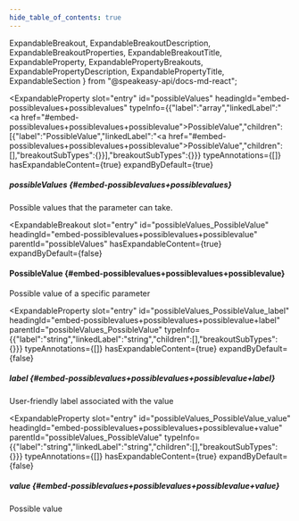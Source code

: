 ```yaml
---
hide_table_of_contents: true
---
```

  ExpandableBreakout,
  ExpandableBreakoutDescription,
  ExpandableBreakoutProperties,
  ExpandableBreakoutTitle,
  ExpandableProperty,
  ExpandablePropertyBreakouts,
  ExpandablePropertyDescription,
  ExpandablePropertyTitle,
  ExpandableSection
} from "@speakeasy-api/docs-md-react";

<ExpandableSection>

<ExpandableProperty
  slot="entry"
  id="possibleValues"
  headingId="embed-possiblevalues+possiblevalues"
  typeInfo={{"label":"array","linkedLabel":"<a href=\"#embed-possiblevalues+possiblevalues+possiblevalue\">PossibleValue</a>","children":[{"label":"PossibleValue","linkedLabel":"<a href=\"#embed-possiblevalues+possiblevalues+possiblevalue\">PossibleValue</a>","children":[],"breakoutSubTypes":{}}],"breakoutSubTypes":{}}}
  typeAnnotations={[]}
  hasExpandableContent={true}
  expandByDefault={true}
>

<ExpandablePropertyTitle slot="title">

##### possibleValues \{#embed-possiblevalues+possiblevalues\}

</ExpandablePropertyTitle>

<ExpandablePropertyDescription slot="description">

Possible values that the parameter can take.

</ExpandablePropertyDescription>

<ExpandablePropertyBreakouts slot="breakouts">

<ExpandableBreakout
  slot="entry"
  id="possibleValues_PossibleValue"
  headingId="embed-possiblevalues+possiblevalues+possiblevalue"
  parentId="possibleValues"
  hasExpandableContent={true}
  expandByDefault={false}
>

<ExpandableBreakoutTitle slot="title">

#### PossibleValue \{#embed-possiblevalues+possiblevalues+possiblevalue\}

</ExpandableBreakoutTitle>

<ExpandableBreakoutDescription slot="description">

Possible value of a specific parameter

</ExpandableBreakoutDescription>

<ExpandableBreakoutProperties slot="properties">

<ExpandableProperty
  slot="entry"
  id="possibleValues_PossibleValue_label"
  headingId="embed-possiblevalues+possiblevalues+possiblevalue+label"
  parentId="possibleValues_PossibleValue"
  typeInfo={{"label":"string","linkedLabel":"string","children":[],"breakoutSubTypes":{}}}
  typeAnnotations={[]}
  hasExpandableContent={true}
  expandByDefault={false}
>

<ExpandablePropertyTitle slot="title">

##### label \{#embed-possiblevalues+possiblevalues+possiblevalue+label\}

</ExpandablePropertyTitle>

<ExpandablePropertyDescription slot="description">

User-friendly label associated with the value

</ExpandablePropertyDescription>

</ExpandableProperty>

<ExpandableProperty
  slot="entry"
  id="possibleValues_PossibleValue_value"
  headingId="embed-possiblevalues+possiblevalues+possiblevalue+value"
  parentId="possibleValues_PossibleValue"
  typeInfo={{"label":"string","linkedLabel":"string","children":[],"breakoutSubTypes":{}}}
  typeAnnotations={[]}
  hasExpandableContent={true}
  expandByDefault={false}
>

<ExpandablePropertyTitle slot="title">

##### value \{#embed-possiblevalues+possiblevalues+possiblevalue+value\}

</ExpandablePropertyTitle>

<ExpandablePropertyDescription slot="description">

Possible value

</ExpandablePropertyDescription>

</ExpandableProperty>

</ExpandableBreakoutProperties>

</ExpandableBreakout>

</ExpandablePropertyBreakouts>

</ExpandableProperty>

</ExpandableSection>